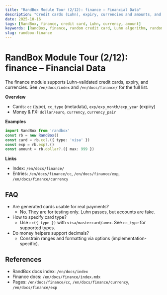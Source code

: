```yaml
---
title: "RandBox Module Tour (2/12): finance – Financial Data"
description: "Credit cards (Luhn), expiry, currencies and amounts, and currency pairs. Examples, FAQs, and references tailored for payments and billing testing."
date: 2025-10-16
tags: [RandBox, finance, credit card, Luhn, currency, amount]
keywords: [RandBox, finance, random credit card, Luhn algorithm, random amount, currency pair]
slug: randbox-finance
---
```


# RandBox Module Tour (2/12): finance – Financial Data

The finance module supports Luhn-validated credit cards, expiry, and currencies. See `/en/docs/index` and `/en/docs/finance/` for the full list.

**Overview**
- Cards: `cc` (type), `cc_type` (metadata), `exp/exp_month/exp_year` (expiry)
- Money & FX: `dollar/euro`, `currency`, `currency_pair`

**Examples**
```ts
import RandBox from 'randbox'
const rb = new RandBox()
const card = rb.cc?.({ type: 'visa' })
const exp = rb.exp?.()
const amount = rb.dollar?.({ max: 999 })
```

**Links**
- Index: `/en/docs/finance/`
- Entries: `/en/docs/finance/cc`, `/en/docs/finance/exp`, `/en/docs/finance/currency`

## FAQ

- Are generated cards usable for real payments?
  - No. They are for testing only. Luhn passes, but accounts are fake.
- How to specify card type?
  - Use `cc({ type })` with `visa/mastercard/amex`. See `cc_type` for supported types.
- Do money helpers support decimals?
  - Constrain ranges and formatting via options (implementation-specific).

## References

- RandBox docs index: `/en/docs/index`
- Finance docs: `/en/docs/finance/index.mdx`
- Pages: `/en/docs/finance/cc`, `/en/docs/finance/currency`, `/en/docs/finance/exp`

